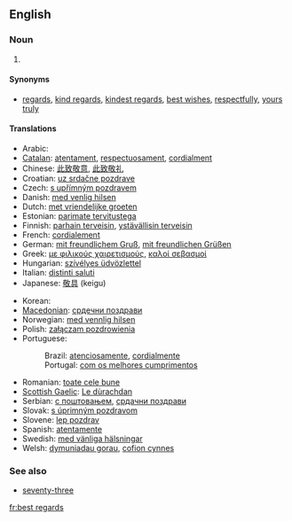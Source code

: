 ==English==

===Noun===
{{en-noun|sg=[[best]] [[regards]]|?}}

# {{idiom}} {{non-gloss definition|Used as a [[polite]] closing of a [[letter]]}}

====Synonyms====
* [[regards]], [[kind regards]], [[kindest regards]], [[best wishes]], [[respectfully]], [[yours truly]]

====Translations====
{{trans-top|a polite closing of a letter}}
* Arabic: {{t|ar|مع أطيب التحيات|tr=ma atyab al tahyat|sc=Arab}}
* [[Catalan]]: [[atentament]], [[respectuosament]], [[cordialment]]
* Chinese: [[此致敬意]], [[此致敬礼]]
* Croatian: [[uz srdačne pozdrave]]
* Czech: [[s upřímným pozdravem]]
* Danish: [[med venlig hilsen]]
* Dutch: [[met vriendelijke groeten]]
* Estonian: [[parimate tervitustega]]
* Finnish: [[parhain terveisin]], [[ystävällisin terveisin]]
* French: [[cordialement]]
* German: [[mit freundlichem Gruß]], [[mit freundlichen Grüßen]]
* Greek: [[με φιλικούς χαιρετισμούς]], [[καλοί σεβασμοί]]
* Hungarian: [[szívélyes üdvözlettel]]
* Italian: [[distinti saluti]]
* Japanese: [[敬具]] (keigu)
{{trans-mid}}
* Korean: {{t|ko|안부 인사|tr=anbu insa|sc=Kore}}
* [[Macedonian]]: [[срдечни поздрави]]
* Norwegian: [[med vennlig hilsen]]
* Polish: [[załączam pozdrowienia]]
* Portuguese:
*: Brazil: [[atenciosamente]], [[cordialmente]]
*: Portugal: [[com os melhores cumprimentos]]
* Romanian: [[toate cele bune]]
* [[Scottish Gaelic]]: [[Le dùrachdan]]
* Serbian: [[с поштовањем]], [[срдачни поздрави]]
* Slovak: [[s úprimným pozdravom]]
* Slovene: [[lep pozdrav]]
* Spanish: [[atentamente]]
* Swedish: [[med vänliga hälsningar]]
* Welsh: [[dymuniadau gorau]], [[cofion cynnes]]
{{trans-bottom}}

===See also===
* [[seventy-three]]

[[fr:best regards]]